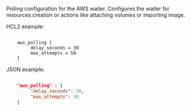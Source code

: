 <!-- Code generated from the comments of the AWSPollingConfig struct in common/state.go; DO NOT EDIT MANUALLY -->

Polling configuration for the AWS waiter. Configures the waiter for resources creation or actions like attaching
volumes or importing image.

HCL2 example:
```hcl

	aws_polling {
		 delay_seconds = 30
		 max_attempts = 50
	}

```

JSON example:
```json

	"aws_polling" : {
		 "delay_seconds": 30,
		 "max_attempts": 50
	}

```

<!-- End of code generated from the comments of the AWSPollingConfig struct in common/state.go; -->
